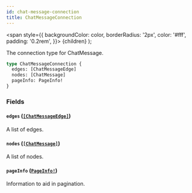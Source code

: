 ```yaml
---
id: chat-message-connection
title: ChatMessageConnection
---
```


<span
style={{
      backgroundColor: color,
      borderRadius: '2px',
      color: '#fff',
      padding: '0.2rem',
    }}>
{children}
</span>
);

The connection type for ChatMessage.

```graphql
type ChatMessageConnection {
  edges: [ChatMessageEdge]
  nodes: [ChatMessage]
  pageInfo: PageInfo!
}
```

### Fields

#### `edges` ([`[ChatMessageEdge]`](/api/objects/chat-message-edge))

A list of edges.

#### `nodes` ([`[ChatMessage]`](/api/objects/chat-message))

A list of nodes.

#### `pageInfo` ([`PageInfo!`](/api/objects/page-info))

Information to aid in pagination.
